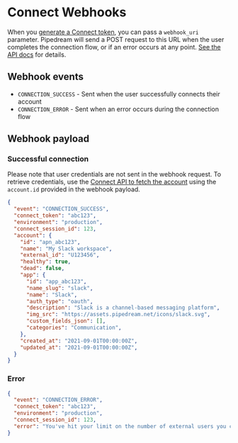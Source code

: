 # Connect Webhooks

When you [generate a Connect token](/connect/managed-auth/quickstart/#generate-a-short-lived-token), you can pass a `webhook_uri` parameter. Pipedream will send a POST request to this URL when the user completes the connection flow, or if an error occurs at any point. [See the API docs](/connect/api/#create-token) for details.

## Webhook events

- `CONNECTION_SUCCESS` - Sent when the user successfully connects their account
- `CONNECTION_ERROR` - Sent when an error occurs during the connection flow

## Webhook payload

### Successful connection

Please note that user credentials are not sent in the webhook request. To retrieve credentials, use the [Connect API to fetch the account](/connect/api/#retrieve-account-details-by-id) using the `account.id` provided in the webhook payload.

```json
{
  "event": "CONNECTION_SUCCESS",
  "connect_token": "abc123",
  "environment": "production",
  "connect_session_id": 123,
  "account": {
    "id": "apn_abc123",
    "name": "My Slack workspace",
    "external_id": "U123456",
    "healthy": true,
    "dead": false,
    "app": {
      "id": "app_abc123",
      "name_slug": "slack",
      "name": "Slack",
      "auth_type": "oauth",
      "description": "Slack is a channel-based messaging platform",
      "img_src": "https://assets.pipedream.net/icons/slack.svg",
      "custom_fields_json": [],
      "categories": "Communication",
    },
    "created_at": "2021-09-01T00:00:00Z",
    "updated_at": "2021-09-01T00:00:00Z",
  }
}
```

### Error

```json
{
  "event": "CONNECTION_ERROR",
  "connect_token": "abc123",
  "environment": "production",
  "connect_session_id": 123,
  "error": "You've hit your limit on the number of external users you can connect."
}
```

